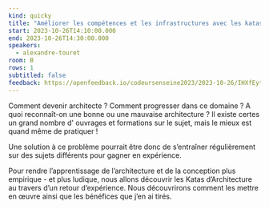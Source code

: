 ```yaml
---
kind: quicky
title: "Améliorer les compétences et les infrastructures avec les katas d'architecture"
start: 2023-10-26T14:10:00.000
end: 2023-10-26T14:30:00.000
speakers:
  - alexandre-touret
room: B
rows: 1
subtitled: false
feedback: https://openfeedback.io/codeursenseine2023/2023-10-26/IHXfEyt7h8tawwg7iOtG
---
```


Comment devenir architecte ? Comment progresser dans ce domaine ? A quoi reconnaît-on une bonne ou une mauvaise architecture ? Il existe certes un grand nombre d' ouvrages et formations sur le sujet, mais le mieux est quand même de pratiquer !

Une solution à ce problème pourrait être donc de s’entraîner régulièrement sur des sujets différents pour gagner en expérience.

Pour rendre l’apprentissage de l’architecture et de la conception plus empirique - et plus ludique, nous allons découvrir les Katas d’Architecture au travers d’un retour d’expérience. Nous découvrirons comment les mettre en œuvre ainsi que les bénéfices que j’en ai tirés.
